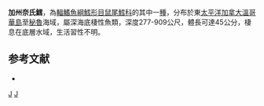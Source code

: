 {{Speciesbox
| taxon = Nezumia stelgidolepis
| status = NE
| status_system = iucn3.1
| trend = unknow
| binomial_authority = [[Gilbert|Gilbert]], 1890
| synonyms = *''Macrurus stelgidolepis'',Gilbert, 1890
*''Lionurus stelgidolepis'',Gilbert, 1890
*''Nezumia stegidolepis'',Gilbert, 1890
}}
'''加州奈氏鱈'''，為[[輻鰭魚綱|輻鰭魚綱]][[鱈形目|鱈形目]][[鼠尾鱈科|鼠尾鱈科]]的其中一[[種|種]]，分布於東[[太平洋|太平洋]][[加拿大|加拿大]][[溫哥華島|溫哥華島]]至[[秘魯|秘魯]]海域，屬深海底棲性魚類，深度277-909公尺，體長可達45公分，棲息在底層水域，生活習性不明。

==参考文献==
*{{FishBase_species|genus=Nezumia|species=stelgidolepis|year=2016|month=1}}

{{taxonbar}}
[[Category:_1890年描述的鱼类|J]]
[[Category:奈氏鱈屬|J]]
{{biology-stub}}